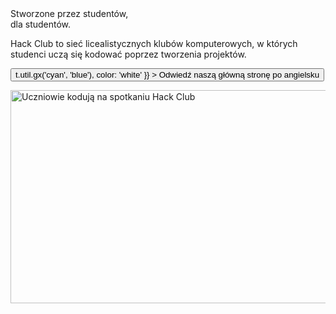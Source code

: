 
<Container variant="copy">

<Heading as="h1">
  Stworzone przez studentów, <br />
  dla studentów.
</Heading>

Hack Club to sieć licealistycznych klubów komputerowych, w których studenci uczą się kodować poprzez tworzenia projektów.

<p>
  <Button
    as="a"
    href="https://hackclub.com/?ref=pl"
    variant="ctaLg"
    sx={{
      backgroundImage: t => t.util.gx('cyan', 'blue'),
      color: 'white'
    }}
  >
    Odwiedź naszą główną stronę po angielsku
  </Button>
</p>

<img
  alt="Uczniowie kodują na spotkaniu Hack Club"
  src="https://cloud-lapsqbi7m-hack-club-bot.vercel.app/0assemble.jpg"
  width="512"
  height="341"
/>

</Container>
